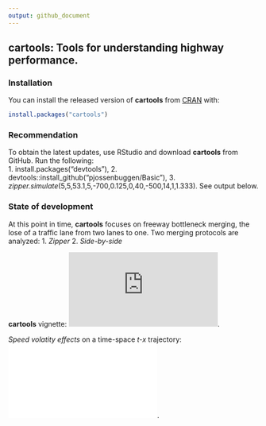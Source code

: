 ```yaml
---
output: github_document
---
```


## cartools: Tools for understanding highway performance.

### Installation
You can install the released version of **cartools** from [CRAN](https://CRAN.R-project.org) with:
``` r
install.packages("cartools")
```
### Recommendation
To obtain the latest updates, use RStudio and download **cartools** from GitHub. Run the following:   
1. install.packages("devtools"),
2. devtools::install_github("pjossenbuggen/Basic"),
3. _zipper.simulate_(5,5,53.1,5,-700,0.125,0,40,-500,14,1,1.333). See output below.

### State of development
At this point in time, **cartools** focuses on freeway bottleneck merging, the lose of a traffic lane from two lanes to one. Two merging protocols are analyzed: 1. _Zipper_ 2. _Side-by-side_

**cartools** vignette: ![website](https://pjossenbruggen.github.io/cartools/index.html).

_Speed volatity effects_ on a time-space *t-x*  trajectory: ![](Merge.pdf). 
